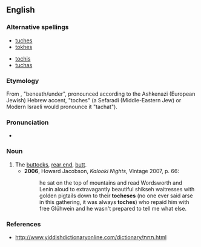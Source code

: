 ==English==

===Alternative spellings===
{{top2}}
* [[tuches]]
* [[tokhes]]
{{mid2}}
* [[tochis]]
* [[tuchas]]
{{bottom}}

===Etymology===
From {{Heb}} {{term|תּחת|sc=Hebr}}, "beneath/under", pronounced according to the Ashkenazi (European Jewish) Hebrew accent, "toches" (a Sefaradi (Middle-Eastern Jew) or Modern Israeli would pronounce it "tachat").

===Pronunciation===
* {{IPA|/ˈtɒxəs/}}

===Noun===
{{en-noun|es}}

# The [[buttocks]], [[rear end]], [[butt]].
#* '''2006''', Howard Jacobson, ''Kalooki Nights'', Vintage 2007, p. 66:
#*: he sat on the top of mountains and read Wordsworth and Lenin aloud to extravagantly beautiful shikseh waitresses with golden pigtails down to their '''tocheses''' (no one ever said arse in this gathering, it was always '''toches''') who repaid him with free Glühwein and he wasn't prepared to tell me what else.

===References===
* http://www.yiddishdictionaryonline.com/dictionary/תּחת.html